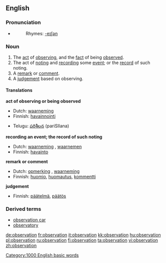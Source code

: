 ==English==

===Pronunciation===
*{{audio|en-us-observation.ogg|Audio (US)}}
*:Rhymes: [[Rhymes:English:-eɪʃǝn|-eɪʃǝn]]

===Noun===
{{wikipedia}}
{{en-noun}}

# The [[act]] of [[observing]], and the [[fact]] of being [[observe]]d.
# The act of [[noting]] and [[recording]] some [[event]]; or the [[record]] of such noting.
# A [[remark]] or [[comment]].
# A [[judgement]] based on observing.

====Translations====

'''act of observing or being observed'''
{{top}}
*Dutch: [[waarneming]] {{f}}
*Finnish: [[havainnointi]]
{{mid}}
*Telugu: [[పరిశీలన]] (pariSIlana)
{{bottom}}

'''recording an event; the record of such noting'''
{{top}}
*Dutch: [[waarneming]] {{f}}, [[waarnemen]] {{n}}
*Finnish: [[havainto]]
{{mid}}
{{bottom}}

'''remark or comment'''
{{top}}
*Dutch: [[opmerking]] {{f}}, [[waarneming]] {{f}}
*Finnish: [[huomio]], [[huomautus]], [[kommentti]]
{{mid}}
{{bottom}}

'''judgement'''
{{top}}
*Finnish: [[päätelmä]], [[päätös]]
{{mid}}
{{bottom}}

===Derived terms===
*[[observation car]]
*[[observatory]]

[[Category:1000 English basic words]]

[[de:observation]]
[[fr:observation]]
[[it:observation]]
[[kk:observation]]
[[hu:observation]]
[[pl:observation]]
[[ru:observation]]
[[fi:observation]]
[[ta:observation]]
[[vi:observation]]
[[zh:observation]]